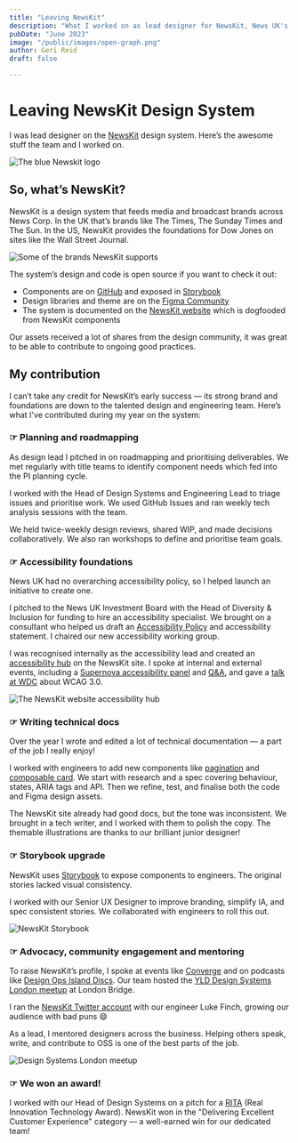 ```yaml
---
title: "Leaving NewsKit"
description: "What I worked on as lead designer for NewsKit, News UK's design system."
pubDate: "June 2023"
image: "/public/images/open-graph.png"
author: Geri Reid
draft: false

---
```


# Leaving NewsKit Design System

I was lead designer on the [NewsKit](https://www.newskit.co.uk/) design system. Here’s the awesome stuff the team and I worked on.

![The blue Newskit logo](/images/newskit-logo.png)

## So, what’s NewsKit?

NewsKit is a design system that feeds media and broadcast brands across News Corp. In the UK that’s brands like The Times, The Sunday Times and The Sun. In the US, NewsKit provides the foundations for Dow Jones on sites like the Wall Street Journal.

![Some of the brands NewsKit supports](/images/newskit-brands.png)

The system’s design and code is open source if you want to check it out:

- Components are on [GitHub](https://github.com/newscorp-ghfb/newskit) and exposed in [Storybook](https://storybook.newskit.co.uk/)
- Design libraries and theme are on the [Figma Community](https://www.figma.com/community/file/1225806088244139801/NewsKit---Component-library-and-theme-v5.0)
- The system is documented on the [NewsKit website](https://www.newskit.co.uk/) which is dogfooded from NewsKit components

Our assets received a lot of shares from the design community, it was great to be able to contribute to ongoing good practices.

## My contribution
I can’t take any credit for NewsKit’s early success — its strong brand and foundations are down to the talented design and engineering team. Here’s what I've contributed during my year on the system:

### ☞ Planning and roadmapping

As design lead I pitched in on roadmapping and prioritising deliverables. We met regularly with title teams to identify component needs which fed into the PI planning cycle.

I worked with the Head of Design Systems and Engineering Lead to triage issues and prioritise work. We used GitHub Issues and ran weekly tech analysis sessions with the team.

We held twice-weekly design reviews, shared WIP, and made decisions collaboratively. We also ran workshops to define and prioritise team goals.

<div class="space-m"></div>

### ☞ Accessibility foundations

News UK had no overarching accessibility policy, so I helped launch an initiative to create one.

I pitched to the News UK Investment Board with the Head of Diversity & Inclusion for funding to hire an accessibility specialist. We brought on a consultant who helped us draft an [Accessibility Policy](https://www.newskit.co.uk/help/accessibility-statement/) and accessibility statement. I chaired our new accessibility working group.

I was recognised internally as the accessibility lead and created an [accessibility hub](https://www.newskit.co.uk/getting-started/accessibility/getting-started/) on the NewsKit site. I spoke at internal and external events, including a [Supernova accessibility panel](https://www.supernova.io/blog/scaling-accessibility-through-your-design-system-panel-recap) and [Q&A](https://www.supernova.io/blog/accessibility-and-design-systems-the-deep-dive-q-and-a), and gave a [talk at WDC](https://www.gerireid.com/designing-an-accessible-future.html) about WCAG 3.0.

![The NewsKit website accessibility hub](/images/accessibility-hub.png)

### ☞ Writing technical docs

Over the year I wrote and edited a lot of technical documentation — a part of the job I really enjoy!

I worked with engineers to add new components like [pagination](https://www.newskit.co.uk/components/pagination/) and [composable card](https://www.newskit.co.uk/components/card-composable/). We start with research and a spec covering behaviour, states, ARIA tags and API. Then we refine, test, and finalise both the code and Figma design assets.

The NewsKit site already had good docs, but the tone was inconsistent. We brought in a tech writer, and I worked with them to polish the copy. The themable illustrations are thanks to our brilliant junior designer!

<div class="space-m"></div>

### ☞ Storybook upgrade

NewsKit uses [Storybook](https://storybook.newskit.co.uk/) to expose components to engineers. The original stories lacked visual consistency.

I worked with our Senior UX Designer to improve branding, simplify IA, and spec consistent stories. We collaborated with engineers to roll this out.

![NewsKit Storybook](/images/newskit-storybook.png)

### ☞ Advocacy, community engagement and mentoring

To raise NewsKit’s profile, I spoke at events like [Converge](https://www.gerireid.com/converge.html) and on podcasts like [Design Ops Island Discs](https://open.spotify.com/episode/3mcQ3P2KEhTrDW8BjvNf2o?si=6fD_ElQERAmNaPlcR-7ouQ&nd=1). Our team hosted the [YLD Design Systems London meetup](https://www.yld.io/blog/design-systems-london-6/) at London Bridge.

I ran the [NewsKit Twitter account](https://twitter.com/newskitdesign) with our engineer Luke Finch, growing our audience with bad puns 😄

As a lead, I mentored designers across the business. Helping others speak, write, and contribute to OSS is one of the best parts of the job.

![Design Systems London meetup](/images/ds-meetup.jpeg)

### ☞ We won an award!

I worked with our Head of Design Systems on a pitch for a [RITA](https://www.linkedin.com/posts/elliscapon_news-uk-win-again-at-the-ritas-footage-activity-7065400198583197696--hB0?utm_source=share&utm_medium=member_desktop) (Real Innovation Technology Award). NewsKit won in the "Delivering Excellent Customer Experience" category — a well-earned win for our dedicated team!

